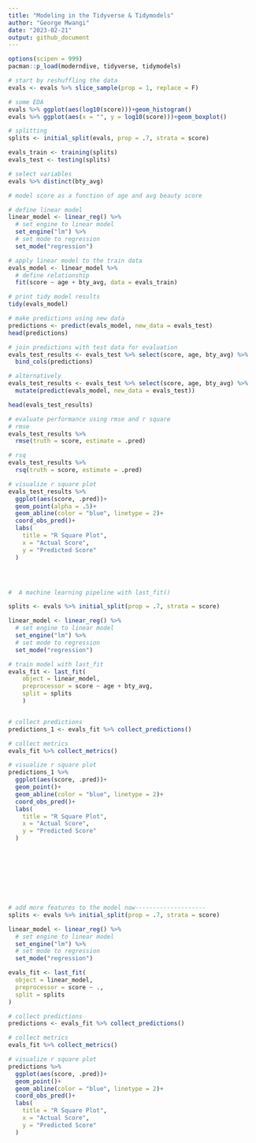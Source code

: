 ```yaml
---
title: "Modeling in the Tidyverse & Tidymodels"
author: "George Mwangi"
date: "2023-02-21"
output: github_document
---
```


```r
options(scipen = 999)
pacman::p_load(moderndive, tidyverse, tidymodels)

# start by reshuffling the data
evals <- evals %>% slice_sample(prop = 1, replace = F)

# some EDA
evals %>% ggplot(aes(log10(score)))+geom_histogram()
evals %>% ggplot(aes(x = "", y = log10(score)))+geom_boxplot()

# splitting 
splits <- initial_split(evals, prop = .7, strata = score)

evals_train <- training(splits)
evals_test <- testing(splits)

# select variables 
evals %>% distinct(bty_avg)

# model score as a function of age and avg beauty score

# define linear model
linear_model <- linear_reg() %>% 
  # set engine to linear model
  set_engine("lm") %>% 
  # set mode to regression
  set_mode("regression")

# apply linear model to the train data
evals_model <- linear_model %>% 
  # define relationship
  fit(score ~ age + bty_avg, data = evals_train)

# print tidy model results
tidy(evals_model)

# make predictions using new data
predictions <- predict(evals_model, new_data = evals_test)
head(predictions)

# join predictions with test data for evaluation
evals_test_results <- evals_test %>% select(score, age, bty_avg) %>% 
  bind_cols(predictions)

# alternatively
evals_test_results <- evals_test %>% select(score, age, bty_avg) %>% 
  mutate(predict(evals_model, new_data = evals_test))

head(evals_test_results)

# evaluate performance using rmse and r square
# rmse
evals_test_results %>% 
  rmse(truth = score, estimate = .pred)

# rsq
evals_test_results %>% 
  rsq(truth = score, estimate = .pred)

# visualize r square plot
evals_test_results %>% 
  ggplot(aes(score, .pred))+
  geom_point(alpha = .5)+
  geom_abline(color = "blue", linetype = 2)+
  coord_obs_pred()+
  labs(
    title = "R Square Plot",
    x = "Actual Score",
    y = "Predicted Score"
  )




#  A machine learning pipeline with last_fit()

splits <- evals %>% initial_split(prop = .7, strata = score)

linear_model <- linear_reg() %>% 
  # set engine to linear model
  set_engine("lm") %>% 
  # set mode to regression
  set_mode("regression")

# train model with last_fit
evals_fit <- last_fit(
    object = linear_model, 
    preprocessor = score ~ age + bty_avg,
    split = splits
    )


# collect predictions
predictions_1 <- evals_fit %>% collect_predictions()

# collect metrics
evals_fit %>% collect_metrics()

# visualize r square plot
predictions_1 %>% 
  ggplot(aes(score, .pred))+
  geom_point()+
  geom_abline(color = "blue", linetype = 2)+
  coord_obs_pred()+
  labs(
    title = "R Square Plot",
    x = "Actual Score",
    y = "Predicted Score"
  )









# add more features to the model now--------------------
splits <- evals %>% initial_split(prop = .7, strata = score)

linear_model <- linear_reg() %>% 
  # set engine to linear model
  set_engine("lm") %>% 
  # set mode to regression
  set_mode("regression")

evals_fit <- last_fit(
  object = linear_model,
  preprocessor = score ~ .,
  split = splits
)

# collect predictions 
predictions <- evals_fit %>% collect_predictions()

# collect metrics
evals_fit %>% collect_metrics()

# visualize r square plot
predictions %>% 
  ggplot(aes(score, .pred))+
  geom_point()+
  geom_abline(color = "blue", linetype = 2)+
  coord_obs_pred()+
  labs(
    title = "R Square Plot",
    x = "Actual Score",
    y = "Predicted Score"
  )


```





















